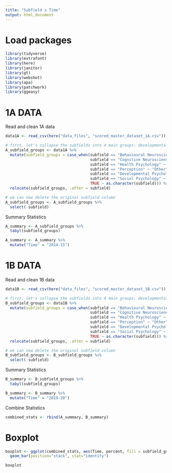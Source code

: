 ```yaml
---
title: "Subfield x Time"
output: html_document
---
```

# Load packages 
```r

library(tidyverse)
library(extrafont)
library(here)
library(janitor)
library(gt)
library(webshot)
library(apa)
library(patchwork)
library(ggeasy)
```


# 1A DATA

Read and clean 1A data 

```r

data1A <- read_csv(here("data_files", "scored_master_dataset_1A.csv"))

# first, let's collapse the subfields into 4 main groups: developmental, cognition, social and 'other'
A_subfield_groups <- data1A %>%
  mutate(subfield_groups = case_when(subfield == "Behavioural Neuroscience" ~ "Other",
                                     subfield == "Cognitive Neuroscience" ~ "Other",
                                     subfield == "Health Psychology" ~ "Other",
                                     subfield == "Perception" ~ "Other",
                                     subfield == "Developmental Psychology" ~ "Development",
                                     subfield == "Social Psychology" ~  "Social",
                                     TRUE ~ as.character(subfield))) %>%
  relocate(subfield_groups, .after = subfield)

# we can now delete the original subfield column
A_subfield_groups <- A_subfield_groups %>%
  select(-subfield)
```

Summary Statistics 

```r
A_summary <- A_subfield_groups %>%
  tabyl(subfield_groups) 

A_summary <- A_summary %>%
  mutate("Time" = "2014-15") 

```

# 1B DATA

Read and clean 1B data

```r

data1B <- read_csv(here("data_files", "scored_master_dataset_1B.csv"))

# first, let's collapse the subfields into 4 main groups: developmental, cognition, social and 'other'
B_subfield_groups <- data1B %>%
  mutate(subfield_groups = case_when(subfield == "Behavioural Neuroscience" ~ "Other",
                                     subfield == "Cognitive Neuroscience" ~ "Other",
                                     subfield == "Health Psychology" ~ "Other",
                                     subfield == "Perception" ~ "Other",
                                     subfield == "Developmental Psychology" ~ "Development",
                                     subfield == "Social Psychology" ~  "Social",
                                     TRUE ~ as.character(subfield))) %>%
  relocate(subfield_groups, .after = subfield)

# we can now delete the original subfield column
B_subfield_groups <- B_subfield_groups %>%
  select(-subfield)
```

Summary Statistics 

```r
B_summary <- B_subfield_groups %>%
  tabyl(subfield_groups) 

B_summary <- B_summary %>%
  mutate("Time" = "2019-20") 

```

Combine Statistics 

```r
combined_stats <- rbind(A_summary, B_summary)
```

# Boxplot

```r
boxplot <- ggplot(combined_stats, aes(Time, percent, fill = subfield_groups)) +
  geom_bar(position="stack", stat="identity")

boxplot

```


